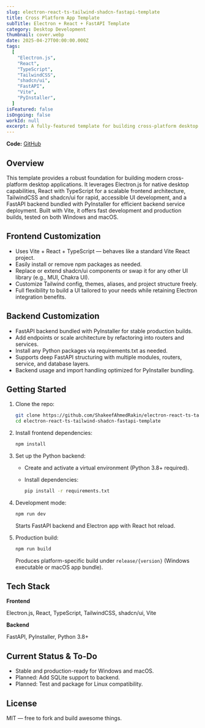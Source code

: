 ```yaml
---
slug: electron-react-ts-tailwind-shadcn-fastapi-template
title: Cross Platform App Template
subTitle: Electron + React + FastAPI Template
category: Desktop Development
thumbnail: cover.webp
date: 2025-04-27T00:00:00.000Z
tags:
  [
    "Electron.js",
    "React",
    "TypeScript",
    "TailwindCSS",
    "shadcn/ui",
    "FastAPI",
    "Vite",
    "PyInstaller",
  ]
isFeatured: false
isOngoing: false
workId: null
excerpt: A fully-featured template for building cross-platform desktop apps using Electron, React + TypeScript, TailwindCSS, shadcn/ui, and a FastAPI backend bundled with PyInstaller. Supports Windows and macOS.
---
```


**Code:** [GitHub](https://github.com/ShakeefAhmedRakin/electron-react-ts-tailwind-shadcn-fastapi-template)

## Overview

This template provides a robust foundation for building modern cross-platform desktop applications. It leverages Electron.js for native desktop capabilities, React with TypeScript for a scalable frontend architecture, TailwindCSS and shadcn/ui for rapid, accessible UI development, and a FastAPI backend bundled with PyInstaller for efficient backend service deployment. Built with Vite, it offers fast development and production builds, tested on both Windows and macOS.

## Frontend Customization

- Uses Vite + React + TypeScript — behaves like a standard Vite React project.
- Easily install or remove npm packages as needed.
- Replace or extend shadcn/ui components or swap it for any other UI library (e.g., MUI, Chakra UI).
- Customize Tailwind config, themes, aliases, and project structure freely.
- Full flexibility to build a UI tailored to your needs while retaining Electron integration benefits.

## Backend Customization

- FastAPI backend bundled with PyInstaller for stable production builds.
- Add endpoints or scale architecture by refactoring into routers and services.
- Install any Python packages via requirements.txt as needed.
- Supports deep FastAPI structuring with multiple modules, routers, service, and database layers.
- Backend usage and import handling optimized for PyInstaller bundling.

## Getting Started

1. Clone the repo:

   ```bash
   git clone https://github.com/ShakeefAhmedRakin/electron-react-ts-tailwind-shadcn-fastapi-template.git
   cd electron-react-ts-tailwind-shadcn-fastapi-template
   ```

2. Install frontend dependencies:

   ```bash
   npm install
   ```

3. Set up the Python backend:

   - Create and activate a virtual environment (Python 3.8+ required).
   - Install dependencies:

     ```bash
     pip install -r requirements.txt
     ```

4. Development mode:

   ```bash
   npm run dev
   ```

   Starts FastAPI backend and Electron app with React hot reload.

5. Production build:

   ```bash
   npm run build
   ```

   Produces platform-specific build under `release/{version}` (Windows executable or macOS app bundle).

## Tech Stack

**Frontend**

Electron.js, React, TypeScript, TailwindCSS, shadcn/ui, Vite

**Backend**

FastAPI, PyInstaller, Python 3.8+

## Current Status & To-Do

- Stable and production-ready for Windows and macOS.
- Planned: Add SQLite support to backend.
- Planned: Test and package for Linux compatibility.

## License

MIT — free to fork and build awesome things.
